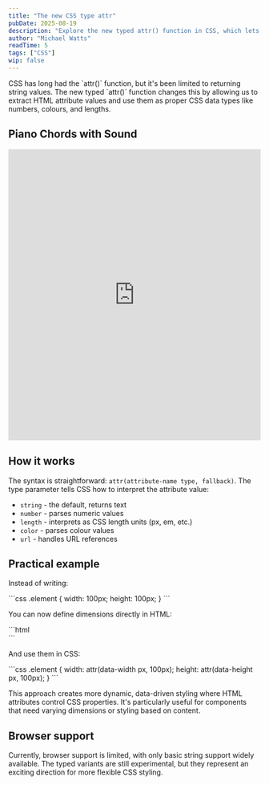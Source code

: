 ```yaml
---
title: "The new CSS type attr"
pubDate: 2025-08-19
description: "Explore the new typed attr() function in CSS, which lets you use HTML attribute values as numbers, colours, lengths, and more for dynamic, data-driven styling."
author: "Michael Watts"
readTime: 5
tags: ["CSS"]
wip: false
---
```


<LeadParagraph>
  CSS has long had the `attr()` function, but it's been limited to returning string values. The new typed `attr()` function changes this by allowing us to extract HTML attribute values and use them as proper CSS data types like numbers, colours, and lengths.
</LeadParagraph>

## Piano Chords with Sound

<iframe height="580" style="width: 100%;" scrolling="no" title="Piano Chords in CSS with Sound" src="https://codepen.io/altescape/embed/PwPQByo?default-tab=&theme-id=dark" frameborder="no" loading="lazy" allowtransparency="true" allowfullscreen="true">
  See the Pen <a href="https://codepen.io/altescape/pen/PwPQByo">
  Piano Chords in CSS with Sound</a> by Michael Watts (<a href="https://codepen.io/altescape">@altescape</a>)
  on <a href="https://codepen.io">CodePen</a>.
</iframe>

## How it works

The syntax is straightforward: `attr(attribute-name type, fallback)`. The type parameter tells CSS how to interpret the attribute value:

- `string` - the default, returns text
- `number` - parses numeric values
- `length` - interprets as CSS length units (px, em, etc.)
- `color` - parses colour values
- `url` - handles URL references

## Practical example

Instead of writing:

<CodeBlock lang="css" filename="style.css">
```css
.element {
  width: 100px;
  height: 100px;
}
```
</CodeBlock>

You can now define dimensions directly in HTML:

<CodeBlock lang="html" filename="index.html">
```html
<div data-width="100" data-height="150"></div>
```
</CodeBlock>

And use them in CSS:

<CodeBlock lang="css" filename="style.css">
```css
.element {
  width: attr(data-width px, 100px);
  height: attr(data-height px, 100px);
}
```
</CodeBlock>

This approach creates more dynamic, data-driven styling where HTML attributes control CSS properties. It's particularly useful for components that need varying dimensions or styling based on content.

## Browser support

Currently, browser support is limited, with only basic string support widely available. The typed variants are still experimental, but they represent an exciting direction for more flexible CSS styling.
